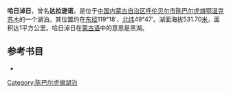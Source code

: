'''哈日淖日'''，曾名'''达拉逊诺'''，是位于[[中国|中国]][[内蒙古自治区|内蒙古自治区]][[呼伦贝尔市|呼伦贝尔市]][[陈巴尔虎旗|陈巴尔虎旗]][[鄂温克苏木|鄂温克苏木]]的一个湖泊。其位置约在[[东经|东经]]119°18′，[[北纬|北纬]]49°47′。湖面海拔531.70[[米_(單位)|米]]，面积达1平方公里。哈日淖日在[[蒙古语|蒙古语]]中的意思是黑湖。
== 参考书目 ==
*{{cite book|author=牧寒 |title=《内蒙古湖泊》 |year=2003 |publisher=内蒙古人民出版社 |isbn=9787204039883  }}
{{模板:呼伦贝尔市湖泊}}
{{内蒙古小作品}}

[[Category:陈巴尔虎旗湖泊|Category:陈巴尔虎旗湖泊]]